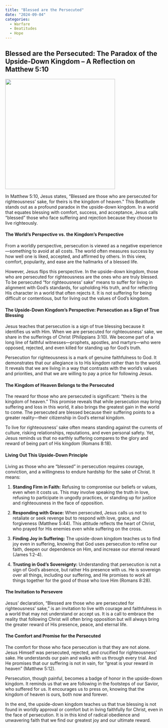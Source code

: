 ```yaml
---
title: "Blessed are the Persecuted"
date: "2024-09-04"
categories:
  - Warfare
  - Beatitudes
  - Hope
---
```


## Blessed are the Persecuted: The Paradox of the Upside-Down Kingdom – A Reflection on Matthew 5:10

![](persecuted.webp){fig-align="center" width="350"}

In Matthew 5:10, Jesus states, “Blessed are those who are persecuted for righteousness’ sake, for theirs is the kingdom of heaven.” This Beatitude stands out as a profound paradox in the upside-down kingdom. In a world that equates blessing with comfort, success, and acceptance, Jesus calls "blessed" those who face suffering and rejection because they choose to live righteously.

#### The World’s Perspective vs. the Kingdom’s Perspective

From a worldly perspective, persecution is viewed as a negative experience—something to avoid at all costs. The world often measures success by how well one is liked, accepted, and affirmed by others. In this view, comfort, popularity, and ease are the hallmarks of a blessed life.

However, Jesus flips this perspective. In the upside-down kingdom, those who are persecuted for righteousness are the ones who are truly blessed. To be persecuted “for righteousness’ sake” means to suffer for living in alignment with God’s standards, for upholding His truth, and for reflecting His character in a world that often rejects it. It is not suffering for being difficult or contentious, but for living out the values of God’s kingdom.

#### The Upside-Down Kingdom’s Perspective: Persecution as a Sign of True Blessing

Jesus teaches that persecution is a sign of true blessing because it identifies us with Him. When we are persecuted for righteousness’ sake, we share in the sufferings of Christ (Philippians 3:10). We become part of a long line of faithful witnesses—prophets, apostles, and martyrs—who were opposed, rejected, and even killed for standing up for God's truth.

Persecution for righteousness is a mark of genuine faithfulness to God. It demonstrates that our allegiance is to His kingdom rather than to the world. It reveals that we are living in a way that contrasts with the world’s values and priorities, and that we are willing to pay a price for following Jesus.

#### The Kingdom of Heaven Belongs to the Persecuted

The reward for those who are persecuted is significant: “theirs is the kingdom of heaven.” This promise reveals that while persecution may bring suffering and loss in this world, it also brings the greatest gain in the world to come. The persecuted are blessed because their suffering points to a greater reality—their citizenship in God’s eternal kingdom.

To live for righteousness’ sake often means standing against the currents of culture, risking relationships, reputations, and even personal safety. Yet, Jesus reminds us that no earthly suffering compares to the glory and reward of being part of His kingdom (Romans 8:18).

#### Living Out This Upside-Down Principle

Living as those who are “blessed” in persecution requires courage, conviction, and a willingness to endure hardship for the sake of Christ. It means:

1.  **Standing Firm in Faith:** Refusing to compromise our beliefs or values, even when it costs us. This may involve speaking the truth in love, refusing to participate in ungodly practices, or standing up for justice and righteousness in the face of opposition.

2.  **Responding with Grace:** When persecuted, Jesus calls us not to retaliate or seek revenge but to respond with love, grace, and forgiveness (Matthew 5:44). This attitude reflects the heart of Christ, who prayed for His enemies even while suffering on the cross.

3.  **Finding Joy in Suffering:** The upside-down kingdom teaches us to find joy even in suffering, knowing that God uses persecution to refine our faith, deepen our dependence on Him, and increase our eternal reward (James 1:2-4).

4.  **Trusting in God’s Sovereignty:** Understanding that persecution is not a sign of God’s absence, but rather His presence with us. He is sovereign over all things, including our suffering, and He promises to work all things together for the good of those who love Him (Romans 8:28).

#### The Invitation to Persevere

Jesus’ declaration, “Blessed are those who are persecuted for righteousness’ sake,” is an invitation to live with courage and faithfulness in a world that may not understand or accept us. It is a call to embrace the reality that following Christ will often bring opposition but will always bring the greater reward of His presence, peace, and eternal life.

#### The Comfort and Promise for the Persecuted

The comfort for those who face persecution is that they are not alone. Jesus Himself was persecuted, rejected, and crucified for righteousness’ sake. He understands our pain and walks with us through every trial. And He promises that our suffering is not in vain, for “great is your reward in heaven” (Matthew 5:12).

Persecution, though painful, becomes a badge of honor in the upside-down kingdom. It reminds us that we are following in the footsteps of our Savior, who suffered for us. It encourages us to press on, knowing that the kingdom of heaven is ours, both now and forever.

In the end, the upside-down kingdom teaches us that true blessing is not found in worldly approval or comfort but in living faithfully for Christ, even in the face of persecution. It is in this kind of radical obedience and unwavering faith that we find our greatest joy and our ultimate reward.

